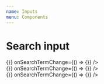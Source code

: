 ```yaml
---
name: Inputs
menu: Components
---
```


# Search input

<div className="components-container">
  <SearchInput
    size="sm"
    items={countries}
    placeholder="Search country"
    onSelect={() => {}}
    onSearchTermChange={() => {}}
  />
</div>

<div className="components-container">
  <SearchInput
    variant="bordered"
    size="sm"
    items={countries}
    placeholder="Search country"
    onSelect={() => {}}
    onSearchTermChange={() => {}}
  />
</div>

<Playground>
  <SearchInput
    size="sm"
    items={countries}
    placeholder="Search country"
    onSelect={() => {}}
    onSearchTermChange={() => {}}
  />
</Playground>

